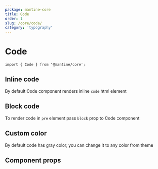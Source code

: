 ```yaml
---
package: mantine-core
title: Code
order: 1
slug: /core/code/
category: 'typography'
---
```



# Code

<PageHeader source="mantine-core/src/Code/Code.tsx" docs="core/Code.mdx" package="@mantine/core" />

```tsx
import { Code } from '@mantine/core';
```

## Inline code

By default Code component renders inline `code` html element

<CodeInlineDemo />

## Block code

To render code in `pre` element pass `block` prop to Code component

<CodeBlockDemo />

## Custom color

By default code has gray color, you can change it to any color from <GatsbyLink to="/pages/theming/">theme</GatsbyLink>

<CodeColorDemo />

## Component props

<PropsTable component="Code" />

